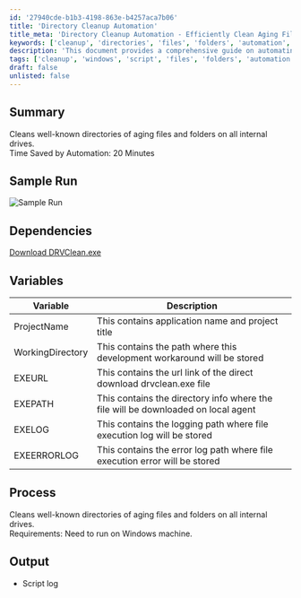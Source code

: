 ```yaml
---
id: '27940cde-b1b3-4198-863e-b4257aca7b06'
title: 'Directory Cleanup Automation'
title_meta: 'Directory Cleanup Automation - Efficiently Clean Aging Files and Folders'
keywords: ['cleanup', 'directories', 'files', 'folders', 'automation', 'windows']
description: 'This document provides a comprehensive guide on automating the cleanup of well-known directories containing aging files and folders on all internal drives. The process saves time and ensures efficient management of disk space on Windows machines.'
tags: ['cleanup', 'windows', 'script', 'files', 'folders', 'automation']
draft: false
unlisted: false
---
```

## Summary

Cleans well-known directories of aging files and folders on all internal drives.  
Time Saved by Automation: 20 Minutes

## Sample Run

![Sample Run](../../../static/img/DRVClean---All-Drives/image_1.png)

## Dependencies

[Download DRVClean.exe](https://file.provaltech.com/repo/app/DRVClean.exe)

## Variables

| Variable          | Description                                                                 |
|-------------------|-----------------------------------------------------------------------------|
| ProjectName       | This contains application name and project title                            |
| WorkingDirectory   | This contains the path where this development workaround will be stored      |
| EXEURL            | This contains the url link of the direct download drvclean.exe file        |
| EXEPATH           | This contains the directory info where the file will be downloaded on local agent |
| EXELOG            | This contains the logging path where file execution log will be stored      |
| EXEERRORLOG       | This contains the error log path where file execution error will be stored  |

## Process

Cleans well-known directories of aging files and folders on all internal drives.  
Requirements: Need to run on Windows machine.

## Output

- Script log











